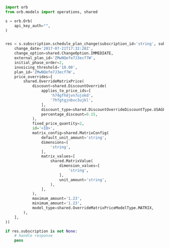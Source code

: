 ```python SchedulePlanChange.py
import orb
from orb.models import operations, shared

s = orb.Orb(
    api_key_auth="",
)


res = s.subscription.schedule_plan_change(subscription_id='string', subscription_plan_change1=shared.SubscriptionPlanChange1(
    change_date='2017-07-21T17:32:28Z',
    change_option=shared.ChangeOption.IMMEDIATE,
    external_plan_id='ZMwNQefe7J3ecf7W',
    initial_phase_order=2,
    invoicing_threshold='10.00',
    plan_id='ZMwNQefe7J3ecf7W',
    price_overrides=[
        shared.OverrideMatrixPrice(
            discount=shared.DiscountOverride(
                applies_to_price_ids=[
                    'h74gfhdjvn7ujokd',
                    '7hfgtgjnbvc3ujkl',
                ],
                discount_type=shared.DiscountOverrideDiscountType.USAGE,
                percentage_discount=0.15,
            ),
            fixed_price_quantity=2,
            id='<ID>',
            matrix_config=shared.MatrixConfig(
                default_unit_amount='string',
                dimensions=[
                    'string',
                ],
                matrix_values=[
                    shared.MatrixValue(
                        dimension_values=[
                            'string',
                        ],
                        unit_amount='string',
                    ),
                ],
            ),
            maximum_amount='1.23',
            minimum_amount='1.23',
            model_type=shared.OverrideMatrixPriceModelType.MATRIX,
        ),
    ],
))

if res.subscription is not None:
    # handle response
    pass
```

